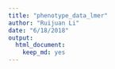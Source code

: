```yaml
---
title: "phenotype_data_lmer"
author: "Ruijuan Li"
date: "6/18/2018"
output: 
  html_document: 
    keep_md: yes
---
```


```r

```

